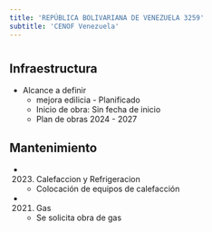 ```yaml
---
title: 'REPÚBLICA BOLIVARIANA DE VENEZUELA 3259'
subtitle: 'CENOF Venezuela'
---
```


#
## Infraestructura

* Alcance a definir 
    + mejora edilicia - Planificado 
    + Inicio de obra: Sin fecha de inicio 
    + Plan de obras 2024 - 2027 






## Mantenimiento

*  (2023) Calefaccion y Refrigeracion 
    + Colocación de equipos de calefacción

*  (2021) Gas 
    + Se solicita obra de gas




